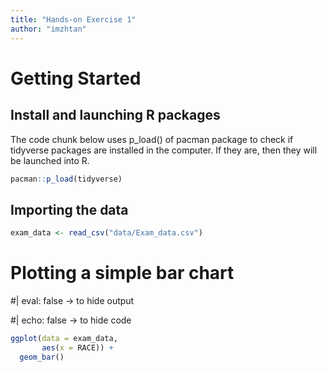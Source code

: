 ```yaml
---
title: "Hands-on Exercise 1"
author: "imzhtan"
---
```


# Getting Started

## Install and launching R packages

The code chunk below uses p_load() of pacman package to check if tidyverse packages are installed in the computer. If they are, then they will be launched into R.

```r
pacman::p_load(tidyverse)
```

## Importing the data

```r
exam_data <- read_csv("data/Exam_data.csv")
```

# Plotting a simple bar chart

#\| eval: false -\> to hide output

#\| echo: false -\> to hide code

```r
ggplot(data = exam_data,
       aes(x = RACE)) +
  geom_bar()
```
